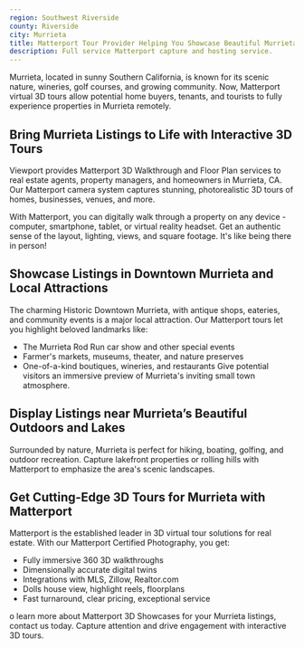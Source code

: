 ```yaml
---
region: Southwest Riverside
county: Riverside
city: Murrieta
title: Matterport Tour Provider Helping You Showcase Beautiful Murrieta, CA.
description: Full service Matterport capture and hosting service.
---
```


Murrieta, located in sunny Southern California, is known for its scenic nature, wineries, golf courses, and growing community. Now, Matterport virtual 3D tours allow potential home buyers, tenants, and tourists to fully experience properties in Murrieta remotely.

## Bring Murrieta Listings to Life with Interactive 3D Tours
Viewport provides Matterport 3D Walkthrough and Floor Plan services to real estate agents, property managers, and homeowners in Murrieta, CA. Our Matterport camera system captures stunning, photorealistic 3D tours of homes, businesses, venues, and more.

With Matterport, you can digitally walk through a property on any device - computer, smartphone, tablet, or virtual reality headset. Get an authentic sense of the layout, lighting, views, and square footage. It's like being there in person!

## Showcase Listings in Downtown Murrieta and Local Attractions
The charming Historic Downtown Murrieta, with antique shops, eateries, and community events is a major local attraction. Our Matterport tours let you highlight beloved landmarks like:

- The Murrieta Rod Run car show and other special events
- Farmer's markets, museums, theater, and nature preserves
- One-of-a-kind boutiques, wineries, and restaurants
Give potential visitors an immersive preview of Murrieta's inviting small town atmosphere.

## Display Listings near Murrieta’s Beautiful Outdoors and Lakes
Surrounded by nature, Murrieta is perfect for hiking, boating, golfing, and outdoor recreation. Capture lakefront properties or rolling hills with Matterport to emphasize the area's scenic landscapes.

## Get Cutting-Edge 3D Tours for Murrieta with Matterport
Matterport is the established leader in 3D virtual tour solutions for real estate. With our Matterport Certified Photography, you get:

- Fully immersive 360 3D walkthroughs
- Dimensionally accurate digital twins
- Integrations with MLS, Zillow, Realtor.com
- Dolls house view, highlight reels, floorplans
- Fast turnaround, clear pricing, exceptional service

o learn more about Matterport 3D Showcases for your Murrieta listings, contact us today. Capture attention and drive engagement with interactive 3D tours.
